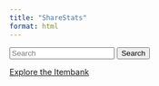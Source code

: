 ```yaml
---
title: "ShareStats"
format: html
---
```


```{=html}
 <form class="d-flex">
        <input class="form-control me-sm-2" type="search" placeholder="Search">
        <button class="btn btn-secondary my-2 my-sm-0" type="submit">Search</button>
      </form>
      <a href="items-df.qmd" class="btn btn-outline-primary">Explore the Itembank</a>
```
